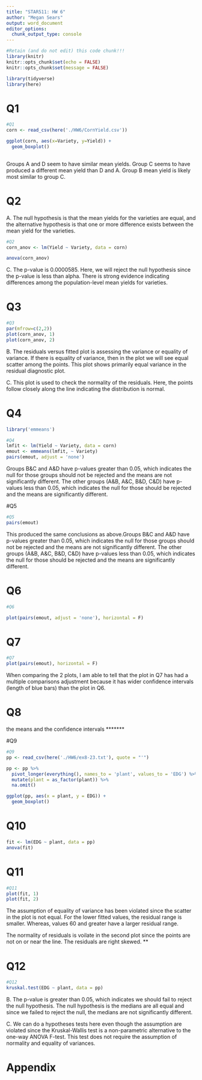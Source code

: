 ```yaml
---
title: "STAR511: HW 6"
author: "Megan Sears"
output: word_document
editor_options: 
  chunk_output_type: console
---
```


```r
#Retain (and do not edit) this code chunk!!!
library(knitr)
knitr::opts_chunk$set(echo = FALSE)
knitr::opts_chunk$set(message = FALSE)

library(tidyverse)
library(here)

```

# Q1 

```r
#Q1
corn <- read_csv(here('./HW6/CornYield.csv'))

ggplot(corn, aes(x=Variety, y=Yield)) +
  geom_boxplot()
    
```

Groups A and D seem to have similar mean yields. Group C seems to have produced a different mean yield than D and A. Group B mean yield is likely most similar to group C. 

# Q2

A. The null hypothesis is that the mean yields for the varieties are equal, and the alternative hypothesis is that one or more difference exists between the mean yield for the varieties. 

```r
#Q2
corn_anov <- lm(Yield ~ Variety, data = corn)

anova(corn_anov)

```

C. The p-value is 0.0000585. Here, we will reject the null hypothesis since the p-value is less than alpha. There is strong evidence indicating differences among the population-level mean yields for varieties. 

# Q3

```r
#Q3
par(mfrow=c(2,2))
plot(corn_anov, 1)
plot(corn_anov, 2)

```

B. The residuals versus fitted plot is assessing the variance or equality of variance. If there is equality of variance, then in the plot we will see equal scatter among the points. This plot shows primarily equal variance in the residual diagnostic plot. 

C. This plot is used to check the normality of the residuals. Here, the points follow closely along the line indicating the distribution is normal.

# Q4

```r
library('emmeans')

#Q4
lmfit <- lm(Yield ~ Variety, data = corn)
emout <- emmeans(lmfit, ~ Variety)
pairs(emout, adjust = 'none')

```

Groups B&C and A&D have p-values greater than 0.05, which indicates the null for those groups should not be rejected and the means are not significantly different. The other groups (A&B, A&C, B&D, C&D) have p-values less than 0.05, which indicates the null for those should be rejected and the means are significantly different. 

#Q5

```r
#Q5
pairs(emout)

```

This produced the same conclusions as above.Groups B&C and A&D have p-values greater than 0.05, which indicates the null for those groups should not be rejected and the means are not significantly different. The other groups (A&B, A&C, B&D, C&D) have p-values less than 0.05, which indicates the null for those should be rejected and the means are significantly different. 

# Q6

```r
#Q6

plot(pairs(emout, adjust = 'none'), horizontal = F)

```

# Q7

```r
#Q7
plot(pairs(emout), horizontal = F)

```

When comparing the 2 plots, I am able to tell that the plot in Q7 has had a multiple comparisons adjustment because it has wider confidence intervals (length of blue bars) than the plot in Q6.

# Q8

the means and the confidence intervals *******

#Q9

```r
#Q9
pp <- read_csv(here('./HW6/ex8-23.txt'), quote = "'")

pp <- pp %>%
  pivot_longer(everything(), names_to = 'plant', values_to = 'EDG') %>%
  mutate(plant = as_factor(plant)) %>%
  na.omit()

ggplot(pp, aes(x = plant, y = EDG)) +
  geom_boxplot()

```

# Q10

```r

fit <- lm(EDG ~ plant, data = pp)
anova(fit)

```

# Q11

```r
#Q11
plot(fit, 1)
plot(fit, 2)

```

The assumption of equality of variance has been violated since the scatter in the plot is not equal. For the lower fitted values, the residual range is smaller. Whereas, values 60 and greater have a larger residual range. 

The normality of residuals is voilate in the second plot since the points are not on or near the line. The residuals are right skewed. **

# Q12

```r
#Q12
kruskal.test(EDG ~ plant, data = pp)

```

B. The p-value is greater than 0.05, which indicates we should fail to reject the null hypothesis. The null hypothesis is the medians are all equal and since we failed to reject the null, the medians are not significantly different. 

C. We can do a hypotheses tests here even though the assumption are violated since the Kruskal-Wallis test is a non-parametric alternative to the one-way ANOVA F-test. This test does not require the assumption of normality and equality of variances. 


# Appendix
```r
```